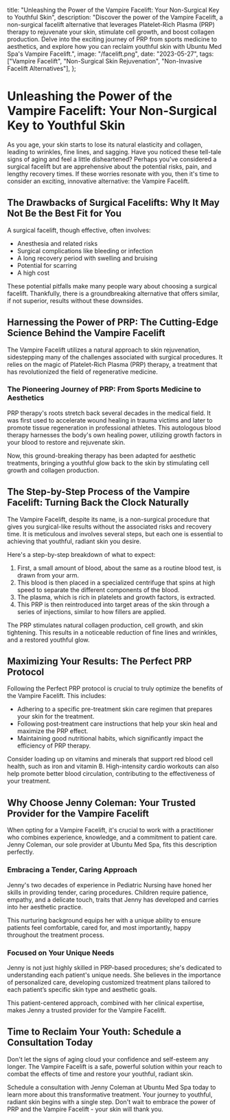   title: "Unleashing the Power of the Vampire Facelift: Your Non-Surgical Key to Youthful Skin",
  description:
    "Discover the power of the Vampire Facelift, a non-surgical facelift alternative that leverages Platelet-Rich Plasma (PRP) therapy to rejuvenate your skin, stimulate cell growth, and boost collagen production. Delve into the exciting journey of PRP from sports medicine to aesthetics, and explore how you can reclaim youthful skin with Ubuntu Med Spa's Vampire Facelift.",
  image: "/facelift.png",
  date: "2023-05-27",
  tags: ["Vampire Facelift", "Non-Surgical Skin Rejuvenation", "Non-Invasive Facelift Alternatives"],
};

# Unleashing the Power of the Vampire Facelift: Your Non-Surgical Key to Youthful Skin

As you age, your skin starts to lose its natural elasticity and collagen, leading to wrinkles, fine lines, and sagging. Have you noticed these tell-tale signs of aging and feel a little disheartened? Perhaps you've considered a surgical facelift but are apprehensive about the potential risks, pain, and lengthy recovery times. If these worries resonate with you, then it's time to consider an exciting, innovative alternative: the Vampire Facelift.

## The Drawbacks of Surgical Facelifts: Why It May Not Be the Best Fit for You

A surgical facelift, though effective, often involves:

- Anesthesia and related risks
- Surgical complications like bleeding or infection
- A long recovery period with swelling and bruising
- Potential for scarring
- A high cost

These potential pitfalls make many people wary about choosing a surgical facelift. Thankfully, there is a groundbreaking alternative that offers similar, if not superior, results without these downsides.

## Harnessing the Power of PRP: The Cutting-Edge Science Behind the Vampire Facelift

The Vampire Facelift utilizes a natural approach to skin rejuvenation, sidestepping many of the challenges associated with surgical procedures. It relies on the magic of Platelet-Rich Plasma (PRP) therapy, a treatment that has revolutionized the field of regenerative medicine.

### The Pioneering Journey of PRP: From Sports Medicine to Aesthetics

PRP therapy's roots stretch back several decades in the medical field. It was first used to accelerate wound healing in trauma victims and later to promote tissue regeneration in professional athletes. This autologous blood therapy harnesses the body's own healing power, utilizing growth factors in your blood to restore and rejuvenate skin.

Now, this ground-breaking therapy has been adapted for aesthetic treatments, bringing a youthful glow back to the skin by stimulating cell growth and collagen production.

## The Step-by-Step Process of the Vampire Facelift: Turning Back the Clock Naturally

The Vampire Facelift, despite its name, is a non-surgical procedure that gives you surgical-like results without the associated risks and recovery time. It is meticulous and involves several steps, but each one is essential to achieving that youthful, radiant skin you desire.

Here's a step-by-step breakdown of what to expect:

1. First, a small amount of blood, about the same as a routine blood test, is drawn from your arm.
2. This blood is then placed in a specialized centrifuge that spins at high speed to separate the different components of the blood.
3. The plasma, which is rich in platelets and growth factors, is extracted.
4. This PRP is then reintroduced into target areas of the skin through a series of injections, similar to how fillers are applied.

The PRP stimulates natural collagen production, cell growth, and skin tightening. This results in a noticeable reduction of fine lines and wrinkles, and a restored youthful glow.

## Maximizing Your Results: The Perfect PRP Protocol

Following the Perfect PRP protocol is crucial to truly optimize the benefits of the Vampire Facelift. This includes:

- Adhering to a specific pre-treatment skin care regimen that prepares your skin for the treatment.
- Following post-treatment care instructions that help your skin heal and maximize the PRP effect.
- Maintaining good nutritional habits, which significantly impact the efficiency of PRP therapy.

Consider loading up on vitamins and minerals that support red blood cell health, such as iron and vitamin B. High-intensity cardio workouts can also help promote better blood circulation, contributing to the effectiveness of your treatment.

## Why Choose Jenny Coleman: Your Trusted Provider for the Vampire Facelift

When opting for a Vampire Facelift, it's crucial to work with a practitioner who combines experience, knowledge, and a commitment to patient care. Jenny Coleman, our sole provider at Ubuntu Med Spa, fits this description perfectly.

### Embracing a Tender, Caring Approach

Jenny's two decades of experience in Pediatric Nursing have honed her skills in providing tender, caring procedures. Children require patience, empathy, and a delicate touch, traits that Jenny has developed and carries into her aesthetic practice.

This nurturing background equips her with a unique ability to ensure patients feel comfortable, cared for, and most importantly, happy throughout the treatment process.

### Focused on Your Unique Needs

Jenny is not just highly skilled in PRP-based procedures; she's dedicated to understanding each patient's unique needs. She believes in the importance of personalized care, developing customized treatment plans tailored to each patient’s specific skin type and aesthetic goals.

This patient-centered approach, combined with her clinical expertise, makes Jenny a trusted provider for the Vampire Facelift.

## Time to Reclaim Your Youth: Schedule a Consultation Today

Don't let the signs of aging cloud your confidence and self-esteem any longer. The Vampire Facelift is a safe, powerful solution within your reach to combat the effects of time and restore your youthful, radiant skin.

Schedule a consultation with Jenny Coleman at Ubuntu Med Spa today to learn more about this transformative treatment. Your journey to youthful, radiant skin begins with a single step. Don't wait to embrace the power of PRP and the Vampire Facelift - your skin will thank you.
